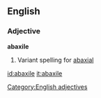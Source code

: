 ==English==
===Adjective===
'''abaxile'''
# Variant spelling for [[abaxial]]

[[Category:English adjectives]]

[[id:abaxile]]
[[it:abaxile]]